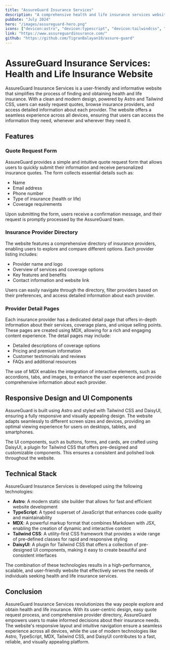 ```yaml
---
title: "AssureGuard Insurance Services"
description: "A comprehensive health and life insurance services website with easy quote requests and detailed provider information."
pubDate: "July 2024"
hero: "/images/assureguard-hero.png"
icons: ["devicon:astro", "devicon:typescript", "devicon:tailwindcss", "vscode-icons:file-type-mdx"]
link: "https://www.assureguardinsurance.com/"
github: "https://github.com/TigranBalayan10/assure-guard"
---
```


# AssureGuard Insurance Services: Health and Life Insurance Website

AssureGuard Insurance Services is a user-friendly and informative website that simplifies the process of finding and obtaining health and life insurance. With a clean and modern design, powered by Astro and Tailwind CSS, users can easily request quotes, browse insurance providers, and access detailed information about each provider. The website offers a seamless experience across all devices, ensuring that users can access the information they need, whenever and wherever they need it.

## Features

### Quote Request Form

AssureGuard provides a simple and intuitive quote request form that allows users to quickly submit their information and receive personalized insurance quotes. The form collects essential details such as:

- Name
- Email address
- Phone number
- Type of insurance (health or life)
- Coverage requirements

Upon submitting the form, users receive a confirmation message, and their request is promptly processed by the AssureGuard team.

### Insurance Provider Directory

The website features a comprehensive directory of insurance providers, enabling users to explore and compare different options. Each provider listing includes:

- Provider name and logo
- Overview of services and coverage options
- Key features and benefits
- Contact information and website link

Users can easily navigate through the directory, filter providers based on their preferences, and access detailed information about each provider.

### Provider Detail Pages

Each insurance provider has a dedicated detail page that offers in-depth information about their services, coverage plans, and unique selling points. These pages are created using MDX, allowing for a rich and engaging content experience. The detail pages may include:

- Detailed descriptions of coverage options
- Pricing and premium information
- Customer testimonials and reviews
- FAQs and additional resources

The use of MDX enables the integration of interactive elements, such as accordions, tabs, and images, to enhance the user experience and provide comprehensive information about each provider.

## Responsive Design and UI Components

AssureGuard is built using Astro and styled with Tailwind CSS and DaisyUI, ensuring a fully responsive and visually appealing design. The website adapts seamlessly to different screen sizes and devices, providing an optimal viewing experience for users on desktops, tablets, and smartphones.

The UI components, such as buttons, forms, and cards, are crafted using DaisyUI, a plugin for Tailwind CSS that offers pre-designed and customizable components. This ensures a consistent and polished look throughout the website.

## Technical Stack

AssureGuard Insurance Services is developed using the following technologies:

- **Astro**: A modern static site builder that allows for fast and efficient website development
- **TypeScript**: A typed superset of JavaScript that enhances code quality and maintainability
- **MDX**: A powerful markup format that combines Markdown with JSX, enabling the creation of dynamic and interactive content
- **Tailwind CSS**: A utility-first CSS framework that provides a wide range of pre-defined classes for rapid and responsive styling
- **DaisyUI**: A plugin for Tailwind CSS that offers a collection of pre-designed UI components, making it easy to create beautiful and consistent interfaces

The combination of these technologies results in a high-performance, scalable, and user-friendly website that effectively serves the needs of individuals seeking health and life insurance services.

## Conclusion

AssureGuard Insurance Services revolutionizes the way people explore and obtain health and life insurance. With its user-centric design, easy quote request process, and comprehensive provider directory, AssureGuard empowers users to make informed decisions about their insurance needs. The website's responsive layout and intuitive navigation ensure a seamless experience across all devices, while the use of modern technologies like Astro, TypeScript, MDX, Tailwind CSS, and DaisyUI contributes to a fast, reliable, and visually appealing platform.
